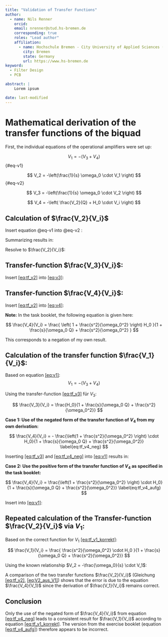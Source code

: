 ```yaml
---
title: "Validation of Transfer Functions"
author: 
  - name: Nils Renner
    orcid: 
    email: nrenner@stud.hs-bremen.de
    corresponding: true
    roles: "Lead author"
    affiliation:
      - name: Hochschule Bremen - City University of Applied Sciences (HSB)
        city: Bremen
        state: Germany
        url: https://www.hs-bremen.de  
keyword:
  - Filter Design 
  - PCB

abstract: |
    Lorem ipsum 

date: last-modified
---
```

 
# Mathematical derivation of the transfer functions of the biquad

First, the individual equations of the operational amplifiers were set up:

$$
V_1 = -(V_3 + V_4)
$$ {#eq-v1}

$$
V_2 = -\left(\frac{1}{s} \omega_0 \cdot V_1 \right)
$$ {#eq-v2}

$$
V_3 = -\left(\frac{1}{s} \omega_0 \cdot V_2 \right)
$$

$$
V_4 = -\left( \frac{V_2}{Q} + H_0 \cdot V_i \right) 
$$


## Calculation of $\frac{V_2}{V_i}$

Insert equation @eq-v1 into @eq-v2 : 


\begin{align}
V_2 &= -\frac{\omega_0}{s} \cdot V_1 = -\frac{\omega_0}{s} \cdot (-V_3 - V_4) \nonumber \\
&= -\frac{\omega_0}{s} \cdot \left( \frac{\omega_0}{s} \cdot V_2 + \frac{1}{Q} \cdot V_2 + H_0 \cdot V_i \right) \label{eq:v2_expanded}
\end{align}


Summarizing results in:

\begin{align}
V_2 &= -\frac{\omega_0^2}{s^2} \cdot V_2 - \frac{\omega_0}{s Q} \cdot V_2 - \frac{\omega_0}{s} H_0 \cdot V_i \\
\Rightarrow \frac{\omega_0}{s} H_0 \cdot V_i &= -\left( \frac{\omega_0^2}{s^2} + \frac{\omega_0}{s Q} + 1 \right) V_2
\end{align}


Resolve to $\frac{V_2}{V_i}$:

\begin{align}
\frac{V_2}{V_i} = \frac{\frac{\omega_0}{s} H_0}{ -\left( \frac{\omega_0^2}{s^2} + \frac{\omega_0}{s Q} + 1 \right)} 
= -\frac{ \frac{s}{\omega_0} H_0 }{ 1 + \frac{s}{\omega_0 Q} + \frac{s^2}{\omega_0^2} } \label{eq:tf_v2}
\end{align}


## Transfer-function $\frac{V_3}{V_i}$:

Insert [\[eq:tf_v2\]](#eq:tf_v2){reference-type="eqref" reference="eq:tf_v2"} into
[\[eq:v3\]](#eq:v3){reference-type="eqref" reference="eq:v3"}:


\begin{align}
V_3 &= -\frac{\omega_0}{s} \cdot V_2 = -\frac{\omega_0}{s} \cdot \left( -\frac{\frac{s}{\omega_0} H_0 }{ 1 +
\frac{s}{\omega_0 Q} + \frac{s^2}{\omega_0^2} } \cdot V_i \right) \nonumber \\ 
&= \left( \frac{H_0}{1 + \frac{s}{\omega_0 Q} + \frac{s^2}{\omega_0^2}} \right) V_i \\ 
\Rightarrow \frac{V_3}{V_i} &= \frac{H_0}{1 + \frac{s}{\omega_0 Q} + \frac{s^2}{\omega_0^2}} 
\end{align}


## Transfer-function $\frac{V_4}{V_i}$:

Insert [\[eq:tf_v2\]](#eq:tf_v2){reference-type="eqref" reference="eq:tf_v2"} into
[\[eq:v4\]](#eq:v4){reference-type="eqref" reference="eq:v4"}: 


\begin{align}
V_4 &= -\left( \frac{1}{Q} \cdot V_2 + H_0 \cdot V_i \right) = -\left( \frac{1}{Q} \cdot \left( -\frac{
\frac{s}{\omega_0} H_0 }{1 + \frac{s}{\omega_0 Q} + \frac{s^2}{\omega_0^2}} \cdot V_i \right) + H_0 \cdot V_i \right)
\nonumber \\ 
&= \left( \frac{\frac{s}{\omega_0 Q} H_0}{1 + \frac{s}{\omega_0 Q} + \frac{s^2}{\omega_0^2}} - H_0 \right) V_i \\
&= \left( \frac{ \frac{s}{\omega_0 Q} - \left(1 + \frac{s}{\omega_0 Q} + \frac{s^2}{\omega_0^2} \right) }{1 + \frac{s}{\omega_0 Q} + \frac{s^2}{\omega_0^2} } \cdot H_0 \right) V_i \\
&= - \frac{ \left( 1 + \frac{s^2}{\omega_0^2} \right) H_0 }{1 + \frac{s}{\omega_0 Q} + \frac{s^2}{\omega_0^2} } \cdot V_i \\
\Rightarrow \frac{V_4}{V_i} &= - \frac{ \left( 1 + \frac{s^2}{\omega_0^2} \right) H_0 }{1 + \frac{s}{\omega_0 Q} + \frac{s^2}{\omega_0^2} }
\end{align}


**Note:** In the task booklet, the following equation is given here:

$$
\frac{V_4}{V_i} = \frac{ \left( 1 + \frac{s^2}{\omega_0^2} \right) H_0 }{1 + \frac{s}{\omega_0 Q} +
\frac{s^2}{\omega_0^2} }
$$

This corresponds to a negation of my own result.


## Calculation of the transfer function $\frac{V_1}{V_i}$:

Based on equation [\[eq:v1\]](#eq:v1){reference-type="eqref" reference="eq:v1"}: $$V_1 = -(V_3 + V_4)$$

Using the transfer-function
[\[eq:tf_v3\]](#eq:tf_v3){reference-type="eqref" reference="eq:tf_v3"} für $V_3$:

$$
\frac{V_3}{V_i} = \frac{H_0}{1 + \frac{s}{\omega_0 Q} + \frac{s^2}{\omega_0^2}}
$$

**Case 1: Use of the negated form of the transfer function of $V_4$ from my own derivation:** 

$$
\frac{V_4}{V_i} = - \frac{\left(1 + \frac{s^2}{\omega_0^2} \right) \cdot H_0}{1 + \frac{s}{\omega_0 Q} +
\frac{s^2}{\omega_0^2}}
\label{eq:tf_v4_neg}
$$

Inserting [\[eq:tf_v3\]](#eq:tf_v3){reference-type="eqref" reference="eq:tf_v3"} and
[\[eq:tf_v4_neg\]](#eq:tf_v4_neg){reference-type="eqref" reference="eq:tf_v4_neg"} into
[\[eq:v1\]](#eq:v1){reference-type="eqref" reference="eq:v1"} results in: 

\begin{align}
V_1 &= -\left( V_3 + V_4 \right) = -\left( \frac{H_0}{D} + \left( -\frac{ \left( 1 + \frac{s^2}{\omega_0^2} \right) H_0
}{D} \right) \right) V_i \nonumber \\ 
&= \left( \frac{ \left( \frac{s^2}{\omega_0^2} \right) H_0 }{D} \right) V_i \quad \text{mit } D = 1 + \frac{s}{\omega_0
Q} + \frac{s^2}{\omega_0^2} \\
\Rightarrow \frac{V_1}{V_i} &= \frac{ \left( \frac{s^2}{\omega_0^2} \right) H_0 }{1 + \frac{s}{\omega_0 Q} +
\frac{s^2}{\omega_0^2}} \label{eq:tf_v1_korrekt}
\end{align}


**Case 2: Use the positive form of the transfer function of $V_4$ as specified in the task booklet:** 

$$
\frac{V_4}{V_i} = \frac{\left(1 + \frac{s^2}{\omega_0^2} \right) \cdot H_0}{1 + \frac{s}{\omega_0 Q} +
\frac{s^2}{\omega_0^2}} \label{eq:tf_v4_aufg}
$$ 


Insert into [\[eq:v1\]](#eq:v1){reference-type="eqref" reference="eq:v1"}: 

\begin{align}
V_1 &= -\left( V_3 + V_4 \right) = -\left( \frac{H_0}{D} + \frac{ \left( 1 + \frac{s^2}{\omega_0^2} \right) H_0 }{D}
\right) V_i \nonumber \\ 
&= -\left( \frac{ \left( 2 + \frac{s^2}{\omega_0^2} \right) H_0 }{D} \right) V_i \\ 
\Rightarrow \frac{V_1}{V_i} &= - \frac{ \left( 2 + \frac{s^2}{\omega_0^2} \right) H_0 }{1 + \frac{s}{\omega_0 Q} +
\frac{s^2}{\omega_0^2}} \label{eq:tf_v1_falsch}
\end{align}



## Repeated calculation of the Transfer-function $\frac{V_2}{V_i}$ via $V_1$:

Based on the correct function for $V_1$ [\[eq:tf_v1_korrekt\]](#eq:tf_v1_korrekt){reference-type="eqref"
reference="eq:tf_v1_korrekt"}: 

$$
\frac{V_1}{V_i} = \frac{ \frac{s^2}{\omega_0^2} \cdot H_0 }{1 + \frac{s}{\omega_0 Q} + \frac{s^2}{\omega_0^2}}
$$

Using the known relationship $V_2 = -\frac{\omega_0}{s} \cdot V_1$:

\begin{align}
V_2 &= -\frac{\omega_0}{s} \cdot V_1 \notag \\
&= -\frac{\omega_0}{s} \cdot \frac{ \frac{s^2}{\omega_0^2} \cdot H_0 }{1 + \frac{s}{\omega_0 Q} +
\frac{s^2}{\omega_0^2}} \cdot V_i \notag \\ 
&= -\frac{ \frac{s}{\omega_0} \cdot H_0 }{1 + \frac{s}{\omega_0 Q} + \frac{s^2}{\omega_0^2}} \cdot V_i \\ 
\Rightarrow \frac{V_2}{V_i} &= - \frac{\frac{s}{\omega_0} H_0 }{1 + \frac{s}{\omega_0 Q} + \frac{s^2}{\omega_0^2}}
\label{eq:V2_aus_V1} 
\end{align}


A comparison of the two transfer functions $\frac{V_2}{V_i}$ (Gleichung
[\[eq:tf_v2\]](#eq:tf_v2){reference-type="eqref" reference="eq:tf_v2"},
[\[eq:V2_aus_V1\]](#eq:V2_aus_V1){reference-type="eqref" reference="eq:V2_aus_V1"})  shows that the error is due to the equation $\frac{V_4}{V_1}$ since the derivation of $\frac{V_1}{V_i}$ remains correct.


## Conclusion 
Only the use of the negated form of $\frac{V_4}{V_i}$ from equation
[\[eq:tf_v4_neg\]](#eq:tf_v4_neg){reference-type="eqref" reference="eq:tf_v4_neg"} leads to a consistent result for
$\frac{V_1}{V_i}$ according to equation [\[eq:tf_v1_korrekt\]](#eq:tf_v1_korrekt){reference-type="eqref"
reference="eq:tf_v1_korrekt"}. The version from the exercise booklet (equation
[\[eq:tf_v4_aufg\]](#eq:tf_v4_aufg){reference-type="eqref" reference="eq:tf_v4_aufg"}) therefore appears to be
incorrect.
